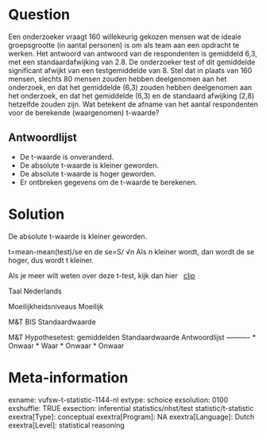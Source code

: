 Question
========
Een onderzoeker vraagt 160 willekeurig gekozen mensen wat de ideale groepsgrootte (in aantal personen) is om als team aan een opdracht te werken. Het antwoord van antwoord van de respondenten is gemiddeld 6,3, met een standaardafwijking van 2.8. De onderzoeker test of dit gemiddelde significant afwijkt van een testgemiddelde van 8.  Stel dat in plaats van 160 mensen, slechts 80 mensen zouden hebben deelgenomen aan het onderzoek, en dat het gemiddelde (6,3) zouden hebben deelgenomen aan het onderzoek, en dat het gemiddelde (6,3) en de standaard afwijking (2,8) hetzelfde zouden zijn. Wat betekent de afname van het aantal respondenten voor de berekende (waargenomen) t-waarde?

Antwoordlijst
----------
* De t-waarde is onveranderd.
* De absolute t-waarde is kleiner geworden.
* De absolute t-waarde is hoger geworden.
* Er ontbreken gegevens om de t-waarde te berekenen.

Solution
========

De absolute t-waarde is kleiner geworden.  
  
t=mean-mean(test)/se en de se=S/ √n  Als n kleiner wordt, dan wordt de se hoger, dus wordt t kleiner.  
  
Als je meer wilt weten over deze t-test, kijk dan hier  
[clip](https://www.youtube.com/watch?v=9V6L3Zu3PP0&index=3&list=PLyLpEs0x9BnkUdochj7JEC-2javLshojj)

Taal Nederlands

Moeilijkheidsniveaus Moeilijk

M&T BIS Standaardwaarde

M&T Hypothesetest: gemiddelden Standaardwaarde
Antwoordlijst
----------
* Onwaar
* Waar
* Onwaar
* Onwaar

Meta-information
================
exname: vufsw-t-statistic-1144-nl
extype: schoice
exsolution: 0100
exshuffle: TRUE
exsection: inferential statistics/nhst/test statistic/t-statistic
exextra[Type]: conceptual
exextra[Program]: NA
exextra[Language]: Dutch
exextra[Level]: statistical reasoning

